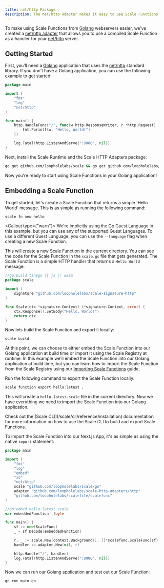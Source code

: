 ```yaml
---
title: net/http Package
description: The net/http Adapter makes it easy to use Scale Functions with golang net/http standard library.
---
```


To make using Scale Functions from [Golang](https://golang.org) webservers easier, we've created a
[net/http adapter](https://github.com/loopholelabs/scale-http-adapters) that allows you to use a compiled Scale Function
as a handler for your [net/http](https://golang.org/pkg/net/http/) server.

## Getting Started

First, you'll need a [Golang](https://golang.org) application that uses the [net/http](https://golang.org/pkg/net/http/)
standard library. If you don't have a Golang application, you can use the following example to get started:
```go main.go
package main

import (
    "fmt"
    "log"
    "net/http"
)

func main() {
    http.HandleFunc("/", func(w http.ResponseWriter, r *http.Request) {
        fmt.Fprintf(w, "Hello, World!")
    })

    log.Fatal(http.ListenAndServe(":8080", nil))
}
```

Next, install the Scale Runtime and the Scale HTTP Adapters package:
```bash
go get github.com/loopholelabs/scale && go get github.com/loopholelabs/scale-http-adapters
```

Now you're ready to start using Scale Functions in your Golang application!

## Embedding a Scale Function

To get started, let's create a Scale Function that returns a simple 'Hello World' message. This is as simple as
running the following command:
```bash
scale fn new hello
```

<Callout type={"warn"}>
    We're implicitly using the [Go](https://golang.org/) Guest Language in this example, but you can use any of the supported
    Guest Languages. To use a different Guest Language, you can use the `--language` flag when creating a new Scale Function.
</Callout>

This will create a new Scale Function in the current directory. You can see the code for the Scale Function in the
`scale.go` file that gets generated. The Scale Function is a simple HTTP handler that returns a `Hello World` message:
```go
//go:build tinygo || js || wasm
package scale

import (
	signature "github.com/loopholelabs/scale-signature-http"
)

func Scale(ctx *signature.Context) (*signature.Context, error) {
	ctx.Response().SetBody("Hello, World!")
	return ctx
}
```

Now lets build the Scale Function and export it locally:
```bash
scale build
```

At this point, we can choose to either embed the Scale Function into our Golang application at build time or import it using
the Scale Registry at runtime. In this example we'll embed the Scale Function into our Golang application at build time, but
you can learn how to import the Scale Function from the Scale Registry using our [Importing Scale Functions](/scale/languages/golang/overview#using-the-registry) guide.

Run the following command to export the Scale Function locally:
```bash
scale function export hello:latest .
```

This will create a `hello-latest.scale` file in the current directory. Now we have everything we need to import
the Scale Function into our Golang application.

<Callout>
    Check out the [Scale CLI](/scale/cli/reference/installation) documentation for more information on how to use the Scale CLI to build and export
    Scale Functions.
</Callout>

To import the Scale Function into our Next.js App, it's as simple as using the native `import` statement:
```go main.go
package main

import (
    "fmt"
    "log"
	"embed"
	"io"
    "net/http"
	scale "github.com/loopholelabs/scale/go"
	adapter "github.com/loopholelabs/scale-http-adapters/http"
    "github.com/loopholelabs/scalefile/scalefunc"
)

//go:embed hello-latest.scale
var embeddedFunction []byte

func main() {
	sf := new(ScaleFunc)
	_ = sf.Decode(embeddedFunction)

	r, _ := scale.New(context.Background(), []*scalefunc.ScaleFunc{sf})
    handler := adapter.New(nil, r)

    http.Handle("/", handler)
    log.Fatal(http.ListenAndServe(":8080", nil))
}
```

Now we can run our Golang application and test out our Scale Function:
```bash
go run main.go
```
